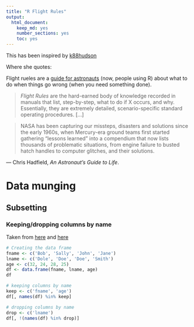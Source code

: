 ```yaml
---
title: "R Flight Rules"
output:
  html_document:
    keep_md: yes
    number_sections: yes
    toc: yes
---
```


This has been inspired by [k88hudson](https://github.com/chendaniely/git-flight-rules)

Where she quotes:

Flight rueles are a [guide for astronauts](http://www.jsc.nasa.gov/news/columbia/fr_generic.pdf) (now, people using R) about what to do when things go wrong (when you need something done).

>  *Flight Rules* are the hard-earned body of knowledge recorded in manuals that list, step-by-step, what to do if X occurs, and why. Essentially, they are extremely detailed, scenario-specific standard operating procedures. [...]

> NASA has been capturing our missteps, disasters and solutions since the early 1960s, when Mercury-era ground teams first started gathering "lessons learned" into a compendium that now lists thousands of problematic situations, from engine failure to busted hatch handles to computer glitches, and their solutions.

&mdash; Chris Hadfield, *An Astronaut's Guide to Life*.

# Data munging

## Subsetting
### Keeping/dropping columns by name
Taken from [here](http://stackoverflow.com/questions/5234117/how-to-drop-columns-by-name-in-a-data-frame) and [here](http://stackoverflow.com/questions/4605206/drop-columns-r-data-frame)
```r
# Creating the data frame
fname <- c('Bob', 'Sally', 'John', 'Jane')
lname <- c('Dole', 'Doe', 'Doe', 'Smith')
age <- c(32, 24, 28, 25)
df <- data.frame(fname, lname, age)
df
```

```r
# keeping columns by name
keep <- c('fname', 'age')
df[, names(df) %in% keep]
```

```r
# dropping columns by name
drop <- c('lname')
df[, !(names(df) %in% drop)]
```

